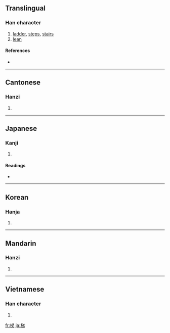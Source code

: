 ==Translingual==

===Han character===
{{Han char|rn=75|rad=木|as=07|sn=11|four=4892<sub>7</sub>|canj=木金弓竹 (DCNH)}}

# [[ladder]], [[steps]], [[stairs]]
# [[lean]]

====References====
* {{Han ref|kx=0531.020|dkj=14881|dj=0919.030|hdz=21220.020|uh=68AF|ud=26799|bh=B1E8|bd=45544}}

----

==Cantonese==

===Hanzi===
{{yue-hanzi|jyut=|y=tai1}}

# {{defn|Cantonese|sort=木07}}

----

==Japanese==

===Kanji===
{{ja-kanji|grade=|rs=木07}}

# {{defn|Japanese}}

====Readings====
* {{ja-readings|on=[[てい]] (tei), [[たい]] (tai)|kun=[[はしご]] (hashigo)}}

----

==Korean==

===Hanja===
{{ko-hanja|hangeul=제|eumhun=|rv=je|mr=che|y=cey}}

# {{defn|Korean|sort=木07}}

----

==Mandarin==

===Hanzi===
{{cmn-hanzi|pin=[[tī]] ([[ti1]])|wg=t'i<sup>1</sup>}}

# {{defn|Mandarin|sort=木07}}

----

==Vietnamese==

===Han character===
{{vi-hantu|[[thê]]|rs=木07}}

# {{defn|Vietnamese|sort=木07}}

[[fr:梯]]
[[ja:梯]]